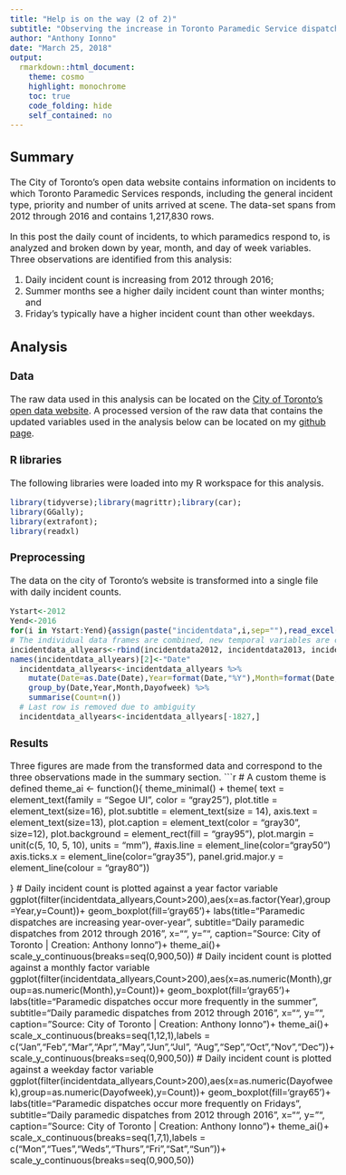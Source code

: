 ---
title: "Help is on the way (2 of 2)"
subtitle: "Observing the increase in Toronto Paramedic Service dispatch frequency from 2012 through 2016"
author: "Anthony Ionno"
date: "March 25, 2018"
output:
  rmarkdown::html_document:
    theme: cosmo
    highlight: monochrome
    toc: true
    code_folding: hide
    self_contained: no
---
<style>
body {
    font-size: 16px;
}

</style>

## Summary 
The City of Toronto’s open data website contains information on incidents to which Toronto Paramedic Services responds, including the general incident type, priority and number of units arrived at scene. The data-set spans from 2012 through 2016 and contains 1,217,830 rows.

In this post the daily count of incidents, to which paramedics respond to, is analyzed and broken down by year, month, and day of week variables. Three observations are identified from this analysis: 

1.	Daily incident count is increasing from 2012 through 2016;
2.	Summer months see a higher daily incident count than winter months; and 
3.	Friday’s typically have a higher incident count than other weekdays.

## Analysis

### Data
The raw data used in this analysis can be located on the [City of Toronto’s open data website](https://www.toronto.ca/city-government/data-research-maps/open-data/open-data-catalogue/#512a2dc5-f44a-8f20-ac6a-3b9f7f6100ac). A processed version of the raw data that contains the updated variables used in the analysis below can be located on my [github page](https://github.com/ionnoant/2018-03-25_TPS-incident-post).

### R libraries
The following libraries were loaded into my R workspace for this analysis.
```{r,cache=TRUE,message=FALSE}
library(tidyverse);library(magrittr);library(car);
library(GGally);
library(extrafont);
library(readxl)
```
### Preprocessing
The data on the city of Toronto’s website is transformed into a single file with daily incident counts.

```{r,cache=TRUE}

Ystart<-2012
Yend<-2016
for(i in Ystart:Yend){assign(paste("incidentdata",i,sep=""),read_excel("Data/TPS Incident Data_2012-2016.xlsx",sheet = paste(i)))}
# The individual data frames are combined, new temporal variables are created and used to create a daily incidence count variable. 
incidentdata_allyears<-rbind(incidentdata2012, incidentdata2013, incidentdata2014, incidentdata2015, incidentdata2016)
names(incidentdata_allyears)[2]<-"Date"
  incidentdata_allyears<-incidentdata_allyears %>%
    mutate(Date=as.Date(Date),Year=format(Date,"%Y"),Month=format(Date,"%m"),Dayofweek=format(Date,"%u")) %>%
    group_by(Date,Year,Month,Dayofweek) %>%
    summarise(Count=n())
  # Last row is removed due to ambiguity
  incidentdata_allyears<-incidentdata_allyears[-1827,] 

```
### Results
Three figures are made from the transformed data and correspond to the three observations made in the summary section. 
```{r, cache=TRUE}
# A custom theme is defined 
theme_ai <- function(){
  theme_minimal() +
    theme(
      text = element_text(family = "Segoe UI", color = "gray25"),
      plot.title = element_text(size=16),
      plot.subtitle = element_text(size = 14),
      axis.text = element_text(size=13),
      plot.caption = element_text(color = "gray30", size=12),
      plot.background = element_rect(fill = "gray95"),
      plot.margin = unit(c(5, 10, 5, 10), units = "mm"),
      #axis.line = element_line(color="gray50")
      axis.ticks.x = element_line(color="gray35"),
      panel.grid.major.y = element_line(colour = "gray80"))
    
}
# Daily incident count is plotted against a year factor variable
  ggplot(filter(incidentdata_allyears,Count>200),aes(x=as.factor(Year),group=Year,y=Count))+
    geom_boxplot(fill='gray65')+
    labs(title="Paramedic dispatches are increasing year-over-year",
         subtitle="Daily paramedic dispatches from 2012 through 2016",
         x="",
         y="",
         caption="Source: City of Toronto | Creation: Anthony Ionno")+
    theme_ai()+
    scale_y_continuous(breaks=seq(0,900,50))
# Daily incident count is plotted against a monthly factor variable
  ggplot(filter(incidentdata_allyears,Count>200),aes(x=as.numeric(Month),group=as.numeric(Month),y=Count))+
    geom_boxplot(fill='gray65')+
    labs(title="Paramedic dispatches occur more frequently in the summer",
         subtitle="Daily paramedic dispatches from 2012 through 2016",
         x="",
         y="",
         caption="Source: City of Toronto | Creation: Anthony Ionno")+
    theme_ai()+
    scale_x_continuous(breaks=seq(1,12,1),labels = c("Jan","Feb","Mar","Apr","May","Jun","Jul",
                                                     "Aug","Sep","Oct","Nov","Dec"))+
    scale_y_continuous(breaks=seq(0,900,50))
# Daily incident count is plotted against a weekday factor variable
  ggplot(filter(incidentdata_allyears,Count>200),aes(x=as.numeric(Dayofweek),group=as.numeric(Dayofweek),y=Count))+
    geom_boxplot(fill='gray65')+
    labs(title="Paramedic dispatches occur more frequently on Fridays",
         subtitle="Daily paramedic dispatches from 2012 through 2016",
         x="",
         y="",
         caption="Source: City of Toronto | Creation: Anthony Ionno")+
    theme_ai()+
    scale_x_continuous(breaks=seq(1,7,1),labels = c("Mon","Tues","Weds","Thurs","Fri","Sat","Sun"))+
    scale_y_continuous(breaks=seq(0,900,50))
